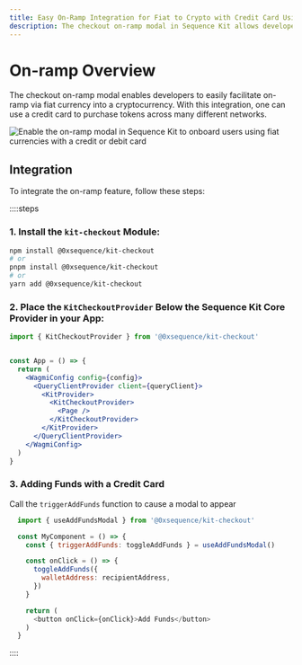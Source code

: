 ```yaml
---
title: Easy On-Ramp Integration for Fiat to Crypto with Credit Card Using Checkout Modal
description: The checkout on-ramp modal in Sequence Kit allows developers to easily onboard users with fiat currency into cryptocurrency using a credit card.
---
```


# On-ramp Overview

The checkout on-ramp modal enables developers to easily facilitate on-ramp via fiat currency into a cryptocurrency. With this integration, one can use a credit card to purchase tokens across many different networks.

<div class="text--center">
  <img src="/img/kit/kit-on-ramp.png" alt="Enable the on-ramp modal in Sequence Kit to onboard users using fiat currencies with a credit or debit card"/>
</div>

## Integration
To integrate the on-ramp feature, follow these steps:


::::steps

### 1. Install the `kit-checkout` Module:

```bash
npm install @0xsequence/kit-checkout
# or
pnpm install @0xsequence/kit-checkout
# or
yarn add @0xsequence/kit-checkout
```

### 2. Place the `KitCheckoutProvider` Below the Sequence Kit Core Provider in your App:

```jsx
import { KitCheckoutProvider } from '@0xsequence/kit-checkout'


const App = () => {
  return (
    <WagmiConfig config={config}>
      <QueryClientProvider client={queryClient}> 
        <KitProvider>
          <KitCheckoutProvider>
            <Page />
          </KitCheckoutProvider>
        </KitProvider>
      </QueryClientProvider>
    </WagmiConfig>
  )
}
```

### 3. Adding Funds with a Credit Card
Call the `triggerAddFunds` function to cause a modal to appear

```js
  import { useAddFundsModal } from '@0xsequence/kit-checkout'

  const MyComponent = () => {
    const { triggerAddFunds: toggleAddFunds } = useAddFundsModal()

    const onClick = () => {
      toggleAddFunds({
        walletAddress: recipientAddress,
      })
    }

    return (
      <button onClick={onClick}>Add Funds</button>
    )
  }
```
::::